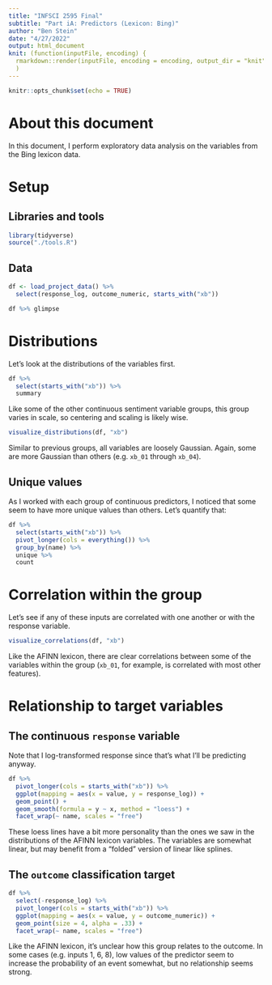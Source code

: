 ```yaml
---
title: "INFSCI 2595 Final"
subtitle: "Part iA: Predictors (Lexicon: Bing)"
author: "Ben Stein"
date: "4/27/2022"
output: html_document
knit: (function(inputFile, encoding) {
  rmarkdown::render(inputFile, encoding = encoding, output_dir = "knit") }
  )
---
```


```r
knitr::opts_chunk$set(echo = TRUE)
```

# About this document

In this document, I perform exploratory data analysis on the variables from the Bing lexicon data.

# Setup

## Libraries and tools

```r
library(tidyverse)
source("./tools.R")
```

## Data

```r
df <- load_project_data() %>%
  select(response_log, outcome_numeric, starts_with("xb"))

df %>% glimpse
```

# Distributions

Let's look at the distributions of the variables first.

```r
df %>% 
  select(starts_with("xb")) %>%
  summary
```

Like some of the other continuous sentiment variable groups, this group varies in scale, so centering and scaling is likely wise.

```r
visualize_distributions(df, "xb")
```

Similar to previous groups, all variables are loosely Gaussian. Again, some are more Gaussian than others (e.g. `xb_01` through `xb_04`).

## Unique values

As I worked with each group of continuous predictors, I noticed that some seem to have more unique values than others. Let's quantify that:

```r
df %>%
  select(starts_with("xb")) %>%
  pivot_longer(cols = everything()) %>%
  group_by(name) %>% 
  unique %>%
  count
```

# Correlation within the group

Let's see if any of these inputs are correlated with one another or with the response variable.

```r
visualize_correlations(df, "xb")
```

Like the AFINN lexicon, there are clear correlations between some of the variables within the group (`xb_01`, for example, is correlated with most other features). 

# Relationship to target variables

## The continuous `response` variable

Note that I log-transformed response since that's what I'll be predicting anyway.

```r
df %>%
  pivot_longer(cols = starts_with("xb")) %>%
  ggplot(mapping = aes(x = value, y = response_log)) +
  geom_point() +
  geom_smooth(formula = y ~ x, method = "loess") + 
  facet_wrap(~ name, scales = "free")
```

These loess lines have a bit more personality than the ones we saw in the distributions of the AFINN lexicon variables. The variables are somewhat linear, but may benefit from a "folded" version of linear like splines.

## The `outcome` classification target

```r
df %>%
  select(-response_log) %>%
  pivot_longer(cols = starts_with("xb")) %>%
  ggplot(mapping = aes(x = value, y = outcome_numeric)) +
  geom_point(size = 4, alpha = .33) +
  facet_wrap(~ name, scales = "free")
```

Like the AFINN lexicon, it's unclear how this group relates to the outcome. In some cases (e.g. inputs 1, 6, 8), low values of the predictor seem to increase the probability of an event somewhat, but no relationship seems strong.
